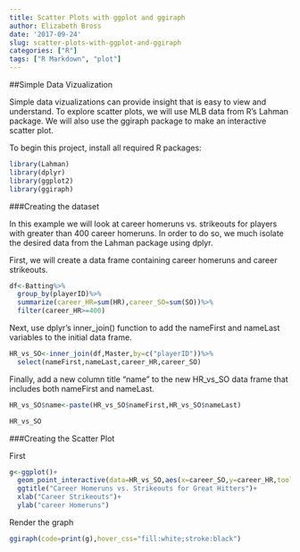 ```yaml
---
title: Scatter Plots with ggplot and ggiraph
author: Elizabeth Bross
date: '2017-09-24'
slug: scatter-plots-with-ggplot-and-ggiraph
categories: ["R"]
tags: ["R Markdown", "plot"]
---
```


##Simple Data Vizualization

Simple data vizualizations can provide insight that is easy to view and understand. To explore scatter plots, we will use MLB data from R's Lahman package. We will also use the ggiraph package to make an interactive scatter plot.

To begin this project, install all required R packages:

```r
library(Lahman)
library(dplyr)
library(ggplot2)
library(ggiraph)
```

###Creating the dataset

In this example we will look at career homeruns vs. strikeouts for players with greater than 400 career homeruns. In order to do so, we much isolate the desired data from the Lahman package using dplyr. 

First, we will create a data frame containing career homeruns and career strikeouts.

```r
df<-Batting%>%
  group_by(playerID)%>%
  summarize(career_HR=sum(HR),career_SO=sum(SO))%>%
  filter(career_HR>=400)
```

Next, use dplyr's inner_join() function to add the nameFirst and nameLast variables to the initial data frame.

```r
HR_vs_SO<-inner_join(df,Master,by=c("playerID"))%>%
  select(nameFirst,nameLast,career_HR,career_SO)
```

Finally, add a new column title "name" to the new HR_vs_SO data frame that includes both nameFirst and nameLast.

```r
HR_vs_SO$name<-paste(HR_vs_SO$nameFirst,HR_vs_SO$nameLast)

HR_vs_SO
```

###Creating the Scatter Plot

First

```r
g<-ggplot()+
  geom_point_interactive(data=HR_vs_SO,aes(x=career_SO,y=career_HR,tooltip=name,data_id=nameLast))+
  ggtitle("Career Homeruns vs. Strikeouts for Great Hitters")+
  xlab("Career Strikeouts")+
  ylab("career Homeruns")
```

Render the graph 

```r
ggiraph(code=print(g),hover_css="fill:white;stroke:black")
```


